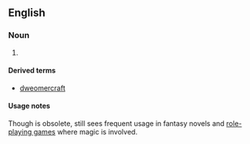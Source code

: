 ==English==

===Noun===
{{en-noun|-}}

# {{alternative spelling of|dwimmer}}

====Derived terms====
* [[dweomercraft]]

====Usage notes====
Though {{term|dwimmer}} is obsolete, {{term|dweomer}} still sees frequent usage in fantasy novels and [[role-playing game]]s where magic is involved.